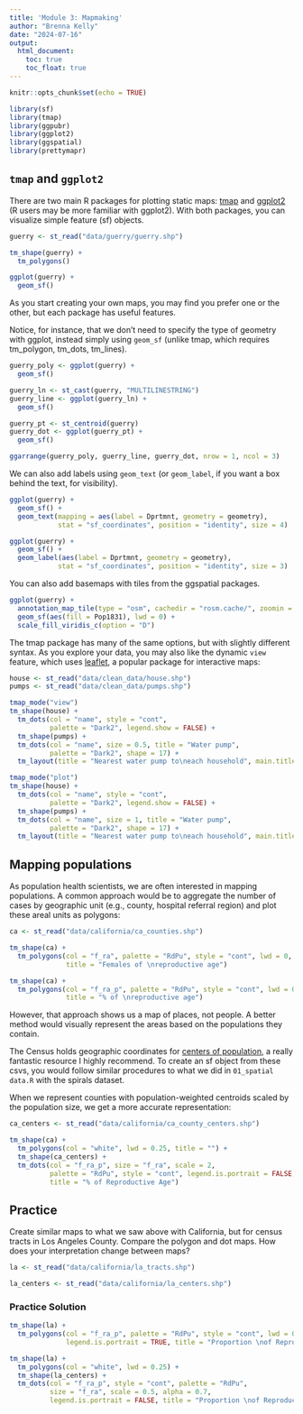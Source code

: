 ```yaml
---
title: 'Module 3: Mapmaking'
author: "Brenna Kelly"
date: "2024-07-16"
output: 
  html_document:
    toc: true
    toc_float: true
---
```


```r
knitr::opts_chunk$set(echo = TRUE)
```

```r

library(sf)
library(tmap)
library(ggpubr)
library(ggplot2)
library(ggspatial)
library(prettymapr)

```

## `tmap` and `ggplot2`

There are two main R packages for plotting static maps: [tmap](https://r-tmap.github.io/tmap/) and [ggplot2](https://ggplot2.tidyverse.org/reference/ggsf.html) (R users may be more familiar with ggplot2). With both packages, you can visualize simple feature (sf) objects.

```r

guerry <- st_read("data/guerry/guerry.shp")

tm_shape(guerry) +
  tm_polygons()

ggplot(guerry) +
  geom_sf()

```

As you start creating your own maps, you may find you prefer one or the other, but each package has useful features.  

Notice, for instance, that we don't need to specify the type of geometry with ggplot, instead simply using `geom_sf` (unlike tmap, which requires tm_polygon, tm_dots, tm_lines).

```r

guerry_poly <- ggplot(guerry) +
  geom_sf()

guerry_ln <- st_cast(guerry, "MULTILINESTRING")
guerry_line <- ggplot(guerry_ln) +
  geom_sf()

guerry_pt <- st_centroid(guerry)
guerry_dot <- ggplot(guerry_pt) +
  geom_sf()

ggarrange(guerry_poly, guerry_line, guerry_dot, nrow = 1, ncol = 3)

```

We can also add labels using `geom_text` (or `geom_label`, if you want a box behind the text, for visibility).

```r

ggplot(guerry) +
  geom_sf() +
  geom_text(mapping = aes(label = Dprtmnt, geometry = geometry), 
            stat = "sf_coordinates", position = "identity", size = 4)

ggplot(guerry) +
  geom_sf() +
  geom_label(aes(label = Dprtmnt, geometry = geometry), 
            stat = "sf_coordinates", position = "identity", size = 3)

```

You can also add basemaps with tiles from the ggspatial packages.  

```r

ggplot(guerry) +
  annotation_map_tile(type = "osm", cachedir = "rosm.cache/", zoomin = -1) +
  geom_sf(aes(fill = Pop1831), lwd = 0) +
  scale_fill_viridis_c(option = "D")

```

The tmap package has many of the same options, but with slightly different syntax. As you explore your data, you may also like the dynamic `view` feature, which uses [leaflet](https://rstudio.github.io/leaflet/index.html), a popular package for interactive maps:

```r

house <- st_read("data/clean_data/house.shp")
pumps <- st_read("data/clean_data/pumps.shp")

tmap_mode("view")
tm_shape(house) +
  tm_dots(col = "name", style = "cont", 
          palette = "Dark2", legend.show = FALSE) +
  tm_shape(pumps) +
  tm_dots(col = "name", size = 0.5, title = "Water pump",
          palette = "Dark2", shape = 17) +
  tm_layout(title = "Nearest water pump to\neach household", main.title.position = "CENTER")

tmap_mode("plot")
tm_shape(house) +
  tm_dots(col = "name", style = "cont", 
          palette = "Dark2", legend.show = FALSE) +
  tm_shape(pumps) +
  tm_dots(col = "name", size = 1, title = "Water pump",
          palette = "Dark2", shape = 17) +
  tm_layout(title = "Nearest water pump to\neach household", main.title.position = "CENTER")

```

## Mapping populations  
As population health scientists, we are often interested in mapping populations. A common approach would be to aggregate the number of cases by geographic unit (e.g., county, hospital referral region) and plot these areal units as polygons:  
```r

ca <- st_read("data/california/ca_counties.shp")

tm_shape(ca) +
  tm_polygons(col = "f_ra", palette = "RdPu", style = "cont", lwd = 0,
              title = "Females of \nreproductive age")

tm_shape(ca) +
  tm_polygons(col = "f_ra_p", palette = "RdPu", style = "cont", lwd = 0,
              title = "% of \nreproductive age")

```

However, that approach shows us a map of places, not people. A better method would visually represent the areas based on the populations they contain.  

The Census holds geographic coordinates for [centers of population](https://www.census.gov/geographies/reference-files/time-series/geo/centers-population.html), a really fantastic resource I highly recommend. To create an sf object from these csvs, you would follow similar procedures to what we did in `01_spatial data.R` with the spirals dataset.

When we represent counties with population-weighted centroids scaled by the population size, we get a more accurate representation:  

```r

ca_centers <- st_read("data/california/ca_county_centers.shp")

tm_shape(ca) +
  tm_polygons(col = "white", lwd = 0.25, title = "") +
  tm_shape(ca_centers) +
  tm_dots(col = "f_ra_p", size = "f_ra", scale = 2,
          palette = "RdPu", style = "cont", legend.is.portrait = FALSE,
          title = "% of Reproductive Age")

```

## Practice  

Create similar maps to what we saw above with California, but for census tracts in Los Angeles County. Compare the polygon and dot maps. How does your interpretation change between maps?

```r

la <- st_read("data/california/la_tracts.shp")

la_centers <- st_read("data/california/la_centers.shp")

```



### Practice Solution

```r

tm_shape(la) +
  tm_polygons(col = "f_ra_p", palette = "RdPu", style = "cont", lwd = 0, 
              legend.is.portrait = TRUE, title = "Proportion \nof Reproductive Age")

tm_shape(la) +
  tm_polygons(col = "white", lwd = 0.25) +
  tm_shape(la_centers) +
  tm_dots(col = "f_ra_p", style = "cont", palette = "RdPu", 
          size = "f_ra", scale = 0.5, alpha = 0.7,
          legend.is.portrait = FALSE, title = "Proportion \nof Reproductive Age")

```


